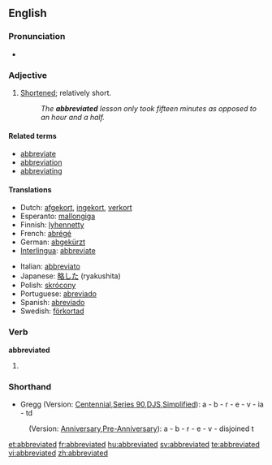 ==English==

===Pronunciation===
* {{a|RP}} {{IPA|/əˈbriːvieɪtɪd/}}

===Adjective===
{{en-adj}}

# [[shorten|Shortened]]; relatively short.
#: ''The '''abbreviated''' lesson only took fifteen minutes as opposed to an hour and a half.''

====Related terms====
* [[abbreviate]]
* [[abbreviation]]
* [[abbreviating]]

====Translations====
{{trans-top|shortened}}
* Dutch: [[afgekort]], [[ingekort]], [[verkort]]
* Esperanto: [[mallongiga]]
* Finnish: [[lyhennetty]]
* French: [[abrégé]]
* German: [[abgekürzt]]
* [[Interlingua]]: [[abbreviate]]
{{trans-mid}}
* Italian: [[abbreviato]]
* Japanese: [[略した]] (ryakushita)
* Polish: [[skrócony]]
* Portuguese: [[abreviado]]
* Spanish: [[abreviado]]
* Swedish: [[förkortad]]
{{trans-bottom}}

===Verb===
'''abbreviated'''

# {{past of|[[abbreviate]]}}

===Shorthand===
* Gregg (Version: [http://en.wikipedia.org/wiki/Gregg_Shorthand#Centennial_Gregg_Shorthand Centennial],[http://en.wikipedia.org/wiki/Gregg_Shorthand#Series_90_Gregg_Shorthand Series 90],[http://en.wikipedia.org/wiki/Gregg_Shorthand#Diamond_Jubilee_Gregg_Shorthand  DJS],[http://en.wikipedia.org/wiki/Gregg_Shorthand#Simplified_Gregg_Shorthand Simplified]): a - b - r - e - v - ia - td
: (Version: [http://en.wikipedia.org/wiki/Gregg_Shorthand#Anniversary_Gregg_Shorthand Anniversary],[http://en.wikipedia.org/wiki/Gregg_Shorthand#Pre-Anniversary_Gregg_Shorthand Pre-Anniversary]): a - b - r - e - v - disjoined t

[[et:abbreviated]]
[[fr:abbreviated]]
[[hu:abbreviated]]
[[sv:abbreviated]]
[[te:abbreviated]]
[[vi:abbreviated]]
[[zh:abbreviated]]